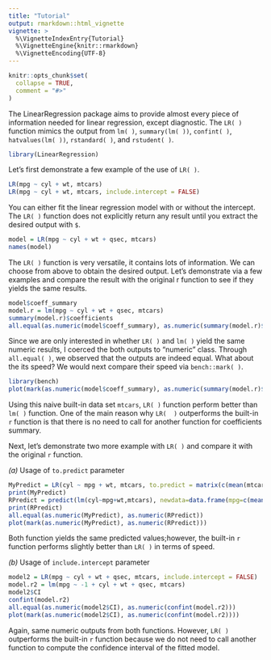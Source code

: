 ```yaml
---
title: "Tutorial"
output: rmarkdown::html_vignette
vignette: >
  %\VignetteIndexEntry{Tutorial}
  %\VignetteEngine{knitr::rmarkdown}
  %\VignetteEncoding{UTF-8}
---
```


```r
knitr::opts_chunk$set(
  collapse = TRUE,
  comment = "#>"
)
```

The LinearRegression package aims to provide almost every piece of information needed for linear regression, except diagnostic. The `LR( )` function mimics the output from `lm( )`, `summary(lm( ))`, `confint( )`, `hatvalues(lm( ))`, `rstandard( )`, and `rstudent( )`. 

```r
library(LinearRegression)
```

Let's first demonstrate a few example of the use of `LR( )`.

```r
LR(mpg ~ cyl + wt, mtcars)
LR(mpg ~ cyl + wt, mtcars, include.intercept = FALSE)
```

You can either fit the linear regression model with or without the intercept. The `LR( )` function does not explicitly return any result until you extract the desired output with `$`. 

```r
model = LR(mpg ~ cyl + wt + qsec, mtcars)
names(model)
```

The `LR( )` function is very versatile, it contains lots of information. We can choose from above to obtain the desired output. Let's demonstrate via a few examples and compare the result with the original r function to see if they yields the same results. 

```r
model$coeff_summary
model.r = lm(mpg ~ cyl + wt + qsec, mtcars)
summary(model.r)$coefficients
all.equal(as.numeric(model$coeff_summary), as.numeric(summary(model.r)$coefficients))
```

Since we are only interested in whether `LR( )` and `lm( )` yield the same numeric results, I coerced the both outputs to "numeric" class. Through `all.equal( )`, we observed that the outputs are indeed equal. What about the its speed? We would next compare their speed via `bench::mark( )`.

```r
library(bench)
plot(mark(as.numeric(model$coeff_summary), as.numeric(summary(model.r)$coefficients)))
```

Using this naive built-in data set `mtcars`, `LR( )` function perform better than `lm( )` function. One of the main reason why `LR(  )` outperforms the built-in `r` function is that there is no need to call for another function for coefficients summary. 

Next, let's demonstrate two more example with `LR( )` and compare it with the original `r` function.

_(a)_ Usage of `to.predict` parameter
```r
MyPredict = LR(cyl ~ mpg + wt, mtcars, to.predict = matrix(c(mean(mtcars$mpg), 18, mean(mtcars$wt), 4), 2, 2))$predicted
print(MyPredict)
RPredict = predict(lm(cyl~mpg+wt,mtcars), newdata=data.frame(mpg=c(mean(mtcars$mpg),18), wt = c(mean(mtcars$wt),4)))
print(RPredict)
all.equal(as.numeric(MyPredict), as.numeric(RPredict))
plot(mark(as.numeric(MyPredict), as.numeric(RPredict)))
```

Both function yields the same predicted values;however, the built-in `r` function performs slightly better than `LR( )` in terms of speed. 

_(b)_ Usage of `include.intercept` parameter
```r
model2 = LR(mpg ~ cyl + wt + qsec, mtcars, include.intercept = FALSE)
model.r2 = lm(mpg ~ -1 + cyl + wt + qsec, mtcars)
model2$CI
confint(model.r2)
all.equal(as.numeric(model2$CI), as.numeric(confint(model.r2)))
plot(mark(as.numeric(model2$CI), as.numeric(confint(model.r2))))
```

Again, same numeric outputs from both functions. However, `LR( )` outperforms the built-in `r` function because we do not need to call another function to compute the confidence interval of the fitted model. 
















